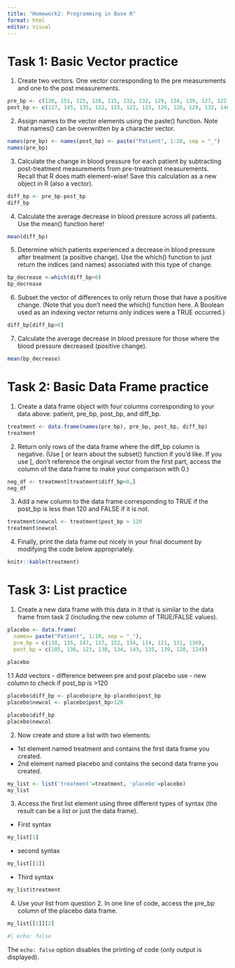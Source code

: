```yaml
---
title: "Homework2: Programming in Base R"
format: html
editor: visual
---
```


# Task 1: Basic Vector practice

1. Create two vectors. One vector corresponding to the pre measurements and one to the post measurements.

```r
pre_bp <- c(120, 151, 125, 126, 115, 132, 132, 129, 134, 139, 127, 122, 127, 135, 133, 128, 147, 138, 140, 132)
post_bp <- c(127, 145, 135, 122, 115, 122, 123, 126, 126, 129, 132, 146, 120, 114, 121, 120, 128, 120, 133, 115)
```
2. Assign names to the vector elements using the paste() function. Note that names() can be overwritten
by a character vector.

```r

names(pre_bp) <- names(post_bp) <- paste("Patient", 1:20, sep = "_")
names(pre_bp)
```

3. Calculate the change in blood pressure for each patient by subtracting post-treatment measurements
from pre-treatment measurements. Recall that R does math element-wise! Save this calculation as a
new object in R (also a vector).

```r
diff_bp <- pre_bp-post_bp
diff_bp
```
4. Calculate the average decrease in blood pressure across all patients. Use the mean() function here!

```r
mean(diff_bp)
```

5. Determine which patients experienced a decrease in blood pressure after treatment (a positive change).
Use the which() function to just return the indices (and names) associated with this type of change.

```r

bp_decrease <-which(diff_bp>0)
bp_decrease
```
6. Subset the vector of differences to only return those that have a positive change. (Note that you don’t
need the which() function here. A Boolean used as an indexing vector returns only indices were a
TRUE occurred.)

```r
diff_bp[diff_bp>0]
```


7. Calculate the average decrease in blood pressure for those where the blood pressure decreased (positive
change).

```r
mean(bp_decrease)
```
# Task 2: Basic Data Frame practice

1. Create a data frame object with four columns corresponding to your data above: patient, pre_bp,
post_bp, and diff_bp.

```r
treatment <- data.frame(names(pre_bp), pre_bp, post_bp, diff_bp)
treatment
```

2. Return only rows of the data frame where the diff_bp column is negative. (Use [ or learn about the
subset() function if you’d like. If you use [, don’t reference the original vector from the first part,
access the column of the data frame to make your comparison with 0.)

```r
neg_df <- treatment[treatment$diff_bp<0,]
neg_df
```
3. Add a new column to the data frame corresponding to TRUE if the post_bp is less than 120 and FALSE
if it is not.

```r
treatment$newcol <- treatment$post_bp > 120
treatment$newcol
```
4. Finally, print the data frame out nicely in your final document by modifying the code below appropriately.

```r
knitr::kable(treatment)
```


# Task 3: List practice
1. Create a new data frame with this data in it that is similar to the data frame from task 2 (including
the new column of TRUE/FALSE values).

```r
placebo <- data.frame(
  names= paste("Patient", 1:10, sep = "_"),
  pre_bp = c(138, 135, 147, 117, 152, 134, 114, 121, 131, 130),
  post_bp = c(105, 136, 123, 130, 134, 143, 135, 139, 120, 124))
  
placebo
```
1.1 Add vectors
     - difference between pre and post placebo use
     - new column to check if post_bp is >120 
     
```r
placebo$diff_bp <- placebo$pre_bp-placebo$post_bp
placebo$newcol <- placebo$post_bp>120

placebo$diff_bp
placebo$newcol
```

2. Now create and store a list with two elements:
- 1st element named treatment and contains the first data frame you created.
- 2nd element named placebo and contains the second data frame you created.

```r
my_list <- list('treatment'=treatment, 'placebo'=placebo)
my_list
```

3. Access the first list element using three different types of syntax (the result can be a list or just the
data frame).
- First syntax

```r
my_list[1]
```

- second syntax

```r
my_list[[1]]

```
- Third syntax


```r
my_list$treatment
```
4. Use your list from question 2. In one line of code, access the pre_bp column of the placebo data
frame.

```r
my_list[[2]][2]
```


```r
#| echo: false
```

The `echo: false` option disables the printing of code (only output is displayed).

